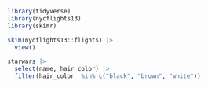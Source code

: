 ```r
library(tidyverse)
library(nycflights13)
library(skimr)
```

```r
skim(nycflights13::flights) |> 
  view()
```

```r
starwars |> 
  select(name, hair_color) |> 
  filter(hair_color  %in% c("black", "brown", "white")) 
```
